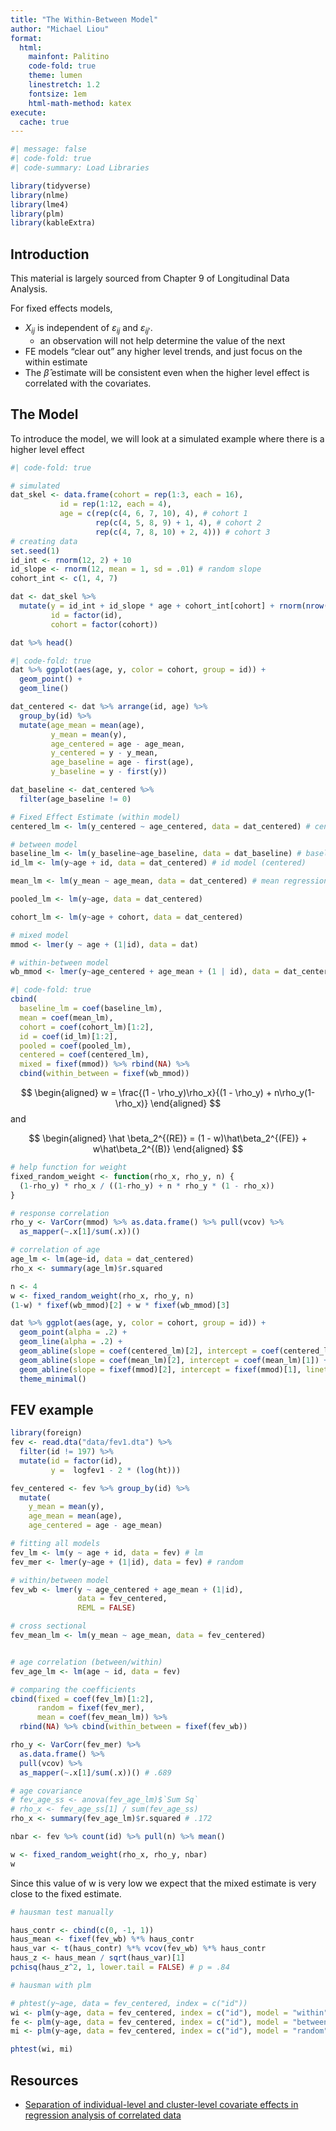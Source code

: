 ```yaml
---
title: "The Within-Between Model"
author: "Michael Liou"
format: 
  html:
    mainfont: Palitino
    code-fold: true
    theme: lumen
    linestretch: 1.2
    fontsize: 1em
    html-math-method: katex
execute:
  cache: true
---
```


```r
#| message: false
#| code-fold: true
#| code-summary: Load Libraries

library(tidyverse)
library(nlme)
library(lme4)
library(plm)
library(kableExtra)
```

## Introduction

This material is largely sourced from Chapter 9 of Longitudinal Data Analysis.

For fixed effects models,

- $X_{ij}$ is independent of $\varepsilon_{ij}$ and $\varepsilon_{ij'}$.
  - an observation will not help determine the value of the next
- FE models "clear out" any higher level trends, and just focus on the within estimate
- The $\hat\beta$ estimate will be consistent even when the higher level effect is correlated with the covariates.

## The Model 

To introduce the model, we will look at a simulated example where there is a higher level effect

```r
#| code-fold: true

# simulated  
dat_skel <- data.frame(cohort = rep(1:3, each = 16),
           id = rep(1:12, each = 4),
           age = c(rep(c(4, 6, 7, 10), 4), # cohort 1
                   rep(c(4, 5, 8, 9) + 1, 4), # cohort 2 
                   rep(c(4, 7, 8, 10) + 2, 4))) # cohort 3
# creating data
set.seed(1)
id_int <- rnorm(12, 2) + 10
id_slope <- rnorm(12, mean = 1, sd = .01) # random slope
cohort_int <- c(1, 4, 7)

dat <- dat_skel %>% 
  mutate(y = id_int + id_slope * age + cohort_int[cohort] + rnorm(nrow(.), sd = 5),
         id = factor(id),
         cohort = factor(cohort))

dat %>% head()
```
 
```r
#| code-fold: true
dat %>% ggplot(aes(age, y, color = cohort, group = id)) +
  geom_point() +
  geom_line()
```

```r
dat_centered <- dat %>% arrange(id, age) %>%
  group_by(id) %>% 
  mutate(age_mean = mean(age),
         y_mean = mean(y),
         age_centered = age - age_mean,
         y_centered = y - y_mean,
         age_baseline = age - first(age),
         y_baseline = y - first(y))

dat_baseline <- dat_centered %>% 
  filter(age_baseline != 0)
```


```r
# Fixed Effect Estimate (within model)
centered_lm <- lm(y_centered ~ age_centered, data = dat_centered) # centered regression

# between model
baseline_lm <- lm(y_baseline~age_baseline, data = dat_baseline) # baseline adjusted (centered)
id_lm <- lm(y~age + id, data = dat_centered) # id model (centered)

mean_lm <- lm(y_mean ~ age_mean, data = dat_centered) # mean regression (pooled model)

pooled_lm <- lm(y~age, data = dat_centered)

cohort_lm <- lm(y~age + cohort, data = dat_centered)

# mixed model
mmod <- lmer(y ~ age + (1|id), data = dat)

# within-between model
wb_mmod <- lmer(y~age_centered + age_mean + (1 | id), data = dat_centered)
```


```r
#| code-fold: true
cbind(
  baseline_lm = coef(baseline_lm),
  mean = coef(mean_lm),
  cohort = coef(cohort_lm)[1:2],
  id = coef(id_lm)[1:2],
  pooled = coef(pooled_lm),
  centered = coef(centered_lm),
  mixed = fixef(mmod)) %>% rbind(NA) %>% 
  cbind(within_between = fixef(wb_mmod))
```

$$
\begin{aligned}
w = \frac{(1 - \rho_y)\rho_x}{(1 - \rho_y) + n\rho_y(1-\rho_x)}
\end{aligned}
$$
and 

$$
\begin{aligned}
\hat \beta_2^{(RE)} = (1 - w)\hat\beta_2^{(FE)} + w\hat\beta_2^{(B)}
\end{aligned}
$$

```r
# help function for weight
fixed_random_weight <- function(rho_x, rho_y, n) {
  (1-rho_y) * rho_x / ((1-rho_y) + n * rho_y * (1 - rho_x))
}

```

```r
# response correlation
rho_y <- VarCorr(mmod) %>% as.data.frame() %>% pull(vcov) %>% 
  as_mapper(~.x[1]/sum(.x))()

# correlation of age
age_lm <- lm(age~id, data = dat_centered)
rho_x <- summary(age_lm)$r.squared

n <- 4
w <- fixed_random_weight(rho_x, rho_y, n)
(1-w) * fixef(wb_mmod)[2] + w * fixef(wb_mmod)[3]
```



```r
dat %>% ggplot(aes(age, y, color = cohort, group = id)) +
  geom_point(alpha = .2) +
  geom_line(alpha = .2) +
  geom_abline(slope = coef(centered_lm)[2], intercept = coef(centered_lm)[1] + 10) + # centered estimate
  geom_abline(slope = coef(mean_lm)[2], intercept = coef(mean_lm)[1]) + # mean estimate
  geom_abline(slope = fixef(mmod)[2], intercept = fixef(mmod)[1], linetype = 2) + # mixed effects estimate
  theme_minimal()
```





## FEV example


```r
library(foreign)
fev <- read.dta("data/fev1.dta") %>% 
  filter(id != 197) %>%
  mutate(id = factor(id),
         y =  logfev1 - 2 * (log(ht)))

fev_centered <- fev %>% group_by(id) %>% 
  mutate(
    y_mean = mean(y),
    age_mean = mean(age),
    age_centered = age - age_mean)
```



```r
# fitting all models
fev_lm <- lm(y ~ age + id, data = fev) # lm
fev_mer <- lmer(y~age + (1|id), data = fev) # random

# within/between model
fev_wb <- lmer(y ~ age_centered + age_mean + (1|id),
               data = fev_centered,
               REML = FALSE)

# cross sectional
fev_mean_lm <- lm(y_mean ~ age_mean, data = fev_centered)


# age correlation (between/within)
fev_age_lm <- lm(age ~ id, data = fev)

```

```r
# comparing the coefficients
cbind(fixed = coef(fev_lm)[1:2],
      random = fixef(fev_mer),
      mean = coef(fev_mean_lm)) %>% 
  rbind(NA) %>% cbind(within_between = fixef(fev_wb))
```



```r
rho_y <- VarCorr(fev_mer) %>% 
  as.data.frame() %>%
  pull(vcov) %>%
  as_mapper(~.x[1]/sum(.x))() # .689

# age covariance
# fev_age_ss <- anova(fev_age_lm)$`Sum Sq`
# rho_x <- fev_age_ss[1] / sum(fev_age_ss) 
rho_x <- summary(fev_age_lm)$r.squared # .172

nbar <- fev %>% count(id) %>% pull(n) %>% mean()

w <- fixed_random_weight(rho_x, rho_y, nbar)
w
```

Since this value of w is very low we expect that the mixed estimate is very close to the fixed estimate.


```r
# hausman test manually

haus_contr <- cbind(c(0, -1, 1))
haus_mean <- fixef(fev_wb) %*% haus_contr
haus_var <- t(haus_contr) %*% vcov(fev_wb) %*% haus_contr
haus_z <- haus_mean / sqrt(haus_var)[1]
pchisq(haus_z^2, 1, lower.tail = FALSE) # p = .84

# hausman with plm

# phtest(y~age, data = fev_centered, index = c("id"))
wi <- plm(y~age, data = fev_centered, index = c("id"), model = "within" )
fe <- plm(y~age, data = fev_centered, index = c("id"), model = "between")
mi <- plm(y~age, data = fev_centered, index = c("id"), model = "random")

phtest(wi, mi)
```

## Resources

- [Separation of individual-level and cluster-level covariate effects in regression analysis of correlated data](https://onlinelibrary-wiley-com.ezproxy.library.wisc.edu/doi/pdfdirect/10.1002/sim.1524)
